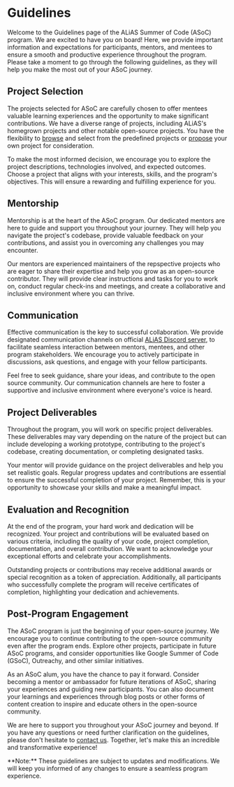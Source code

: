 
# Guidelines

Welcome to the Guidelines page of the ALiAS Summer of Code (ASoC) program. We are excited to have you on board! Here, we provide important information and expectations for participants, mentors, and mentees to ensure a smooth and productive experience throughout the program. Please take a moment to go through the following guidelines, as they will help you make the most out of your ASoC journey.

## Project Selection

The projects selected for ASoC are carefully chosen to offer mentees valuable learning experiences and the opportunity to make significant contributions. We have a diverse range of projects, including ALiAS's homegrown projects and other notable open-source projects. You have the flexibility to [browse](projects/browse-projects) and select from the predefined projects or [propose](/projects/submit-project-proposal) your own project for consideration.

To make the most informed decision, we encourage you to explore the project descriptions, technologies involved, and expected outcomes. Choose a project that aligns with your interests, skills, and the program's objectives. This will ensure a rewarding and fulfilling experience for you.

## Mentorship

Mentorship is at the heart of the ASoC program. Our dedicated mentors are here to guide and support you throughout your journey. They will help you navigate the project's codebase, provide valuable feedback on your contributions, and assist you in overcoming any challenges you may encounter.

Our mentors are experienced maintainers of the repspective projects who are eager to share their expertise and help you grow as an open-source contributor. They will provide clear instructions and tasks for you to work on, conduct regular check-ins and meetings, and create a collaborative and inclusive environment where you can thrive.

## Communication

Effective communication is the key to successful collaboration. We provide designated communication channels on official [ALiAS Discord server](https://discord.gg/KEXGnysX), to facilitate seamless interaction between mentors, mentees, and other program stakeholders. We encourage you to actively participate in discussions, ask questions, and engage with your fellow participants.

Feel free to seek guidance, share your ideas, and contribute to the open source community. Our communication channels are here to foster a supportive and inclusive environment where everyone's voice is heard.

## Project Deliverables

Throughout the program, you will work on specific project deliverables. These deliverables may vary depending on the nature of the project but can include developing a working prototype, contributing to the project's codebase, creating documentation, or completing designated tasks.

Your mentor will provide guidance on the project deliverables and help you set realistic goals. Regular progress updates and contributions are essential to ensure the successful completion of your project. Remember, this is your opportunity to showcase your skills and make a meaningful impact.

## Evaluation and Recognition

At the end of the program, your hard work and dedication will be recognized. Your project and contributions will be evaluated based on various criteria, including the quality of your code, project completion, documentation, and overall contribution. We want to acknowledge your exceptional efforts and celebrate your accomplishments.

Outstanding projects or contributions may receive additional awards or special recognition as a token of appreciation. Additionally, all participants who successfully complete the program will receive certificates of completion, highlighting your dedication and achievements.

## Post-Program Engagement

The ASoC program is just the beginning of your open-source journey. We encourage you to continue contributing to the open-source community even after the program ends. Explore other projects, participate in future ASoC programs, and consider opportunities like Google Summer of Code (GSoC), Outreachy, and other similar initiatives.

As an ASoC alum, you have the chance to pay it forward. Consider becoming a mentor or ambassador for future iterations of ASoC, sharing your experiences and guiding new participants. You can also document your learnings and experiences through blog posts or other forms of content creation to inspire and educate others in the open-source community.

We are here to support you throughout your ASoC journey and beyond. If you have any questions or need further clarification on the guidelines, please don't hesitate to [contact us](/contact-us). Together, let's make this an incredible and transformative experience!

<Callout type="warning" emoji="⚠️">
  **Note:** These guidelines are subject to updates and modifications. We will
  keep you informed of any changes to ensure a seamless program experience.
</Callout>
